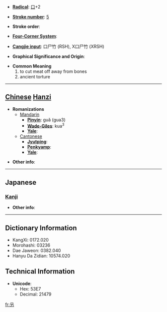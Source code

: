 * '''[[Wiktionary:Chinese radical index| Radical]]''': [[Wiktionary:Chinese radical index 口|口]]+2

* '''[[Wiktionary:Chinese total strokes index|Stroke number]]''': [[Wiktionary:Chinese total strokes index 5|5]]

* '''Stroke order''': 

* '''[[Wiktionary:Chinese four corner index|Four-Corner System]]''': 

* '''[[Wiktionary:Chinese Cangjie index|Cangjie input]]''': 口尸竹 (RSH), X口尸竹 (XRSH)

* '''Graphical Significance and Origin''': 

* '''Common Meaning'''
*#to cut meat off away from bones
*# ancient torture


----

== [[Chinese]] [[Hanzi]] ==

* '''Romanizations'''
** [[Mandarin]]
*** '''[[Pinyin]]''': guǎ (gua3)
*** '''[[Wade-Giles]]''': kua<sup>3</sup>
*** '''[[Yale]]''': 
**[[Cantonese]]
***'''[[Jyutping]]''':
***'''[[Penkyamp]]''': 
***'''[[Yale]]''': 

* '''Other info''': 

----

==Japanese==
===[[Kanji]]===
{{kanji|on readings=[[か]] (ka), [[け]] (ke)
|kun readings=[[わける]] (wakeru)
}}

* '''Other info''':  

----

== Dictionary Information ==

* KangXi: 0172.020
* Morohashi: 03236
* Dae Jaweon: 0382.040
* Hanyu Da Zidian: 10574.020

== Technical Information ==

* '''Unicode''':
** Hex: 53E7
** Decimal: 21479

[[fr:叧]]